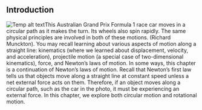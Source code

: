 ## Introduction
![Temp alt text](__MEDIA_URL__CNX_HSPhysics_06_00_RaceCar.jpg)<caption>This Australian Grand Prix Formula 1 race car moves in a circular path as it makes the turn. Its wheels also spin rapidly. The same physical principles are involved in both of these motions. (Richard Munckton).</caption>
You may recall learning about various aspects of motion along a straight line: kinematics (where we learned about displacement, velocity, and acceleration), projectile motion (a special case of two-dimensional kinematics), force, and Newton’s laws of motion. In some ways, this chapter is a continuation of Newton’s laws of motion. Recall that Newton’s first law tells us that objects move along a straight line at constant speed unless a net external force acts on them. Therefore, if an object moves along a circular path, such as the car in the photo, it must be experiencing an external force. In this chapter, we explore both circular motion and rotational motion.


